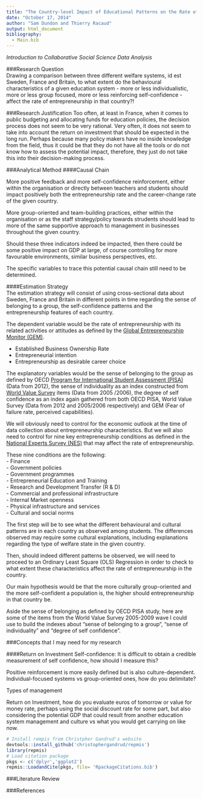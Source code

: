 ```yaml
---
title: "The Country-level Impact of Educational Patterns on the Rate of Entrepreneurship"
date: "October 17, 2014"
author: "Sam Dundon and Thierry Racaud"
output: html_document
bibliography:
  - Main.bib
---
```


*Introduction to Collaborative Social Science Data Analysis*

###Research Question  
Drawing a comparison between three different welfare systems, id est Sweden, France and Britain, to what extent do the behavioural characteristics of a given education system - more or less individualistic, more or less group focused, more or less reinforcing self-confidence - affect the rate of entrepreneurship in that country?!

###Research Justification
Too often, at least in France, when it comes to public budgeting and allocating funds for education policies, the decision process does not seem to be very rational. Very often, it does not seem to take into account the return on investment that should be expected in the long run. Perhaps because many policy makers have no inside knowledge from the field, thus it could be that they do not have all the tools or do not know how to assess the potential impact, therefore, they just do not take this into their decision-making process.


###Analytical Method
####Causal Chain

More positive feedback and more self-confidence reinforcement, either within the organisation or directly between teachers and students should impact positively both the entrepreneurship rate and the career-change rate of the given country.  

More group-oriented and team-building practices, either within the organisation or as the staff strategy/policy towards strudents should lead to more of the same supportive approach to management in businesses throughout the given country.  

Should these three indicators indeed be impacted, then there could be some positive impact on GDP at large, of course controlling for more favourable environments, similar business perspectives, etc.  

The specific variables to trace this potential causal chain still need to be determined.


####Estimation Strategy  
The estimation strategy will consist of using cross-sectional data about Sweden, France and Britain in different points in time regarding the sense of belonging to a group, the self-confidence patterns and the entrepreneurship features of each country.

The dependent variable would be the rate of entrepreneurship with its related activities or attitudes as defined by the [Global Entrepreneurship Monitor (GEM)](http://www.gemconsortium.org).  

- Established Business Ownership Rate   
- Entrepreneurial intention  
- Entrepreneurship as desirable career choice  

The explanatory variables would be the sense of belonging to the group as defined by OECD [Program for International Student Assessment (PISA)](http://www.oecd.org/pisa/) (Data from 2012), the sense of individuality as an index constructed from [World Value Survey](http://www.worldvaluessurvey.org/wvs.jsp) items (Data from 2005 /2006), the degree of self confidence as an index again gathered from both OECD PISA, World Value Survey (Data from 2012 and 2005/2006 respectively) and GEM (Fear of failure rate, perceived capabilities).  

We will obviously need to control for the economic outlook at the time of data collection about entrepreneurship characteristics. But we will also need to control for nine key entrepreneurship conditions as defined in the [National Experts Survey (NES)](http://www.gemiran.ir/sec/gem/?@=28) that may affect the rate of entrepreneurship.  

These nine conditions are the following:  
- Finance   
- Government policies  
- Government programmes  
- Entrepreneurial Education and Training  
- Research and Development Transfer (R & D)  
- Commercial and professional infrastructure  
- Internal Market openness  
- Physical infrastructure and services  
- Cultural and social norms  

The first step will be to see what the different behavioural and cultural patterns are in each country as observed among students. The differences observed may require some cultural explanations, including explanations regarding the type of welfare state in the given country.  

Then, should indeed different patterns be observed, we will need to proceed to an Ordinary Least Square (OLS) Regression in order to check to what extent these characteristics affect the rate of entrepreneurship in the country.  

Our main hypothesis would be that the more culturally group-oriented and the more self-confident a population is, the higher should entrepreneurship in that country be.  

Aside the sense of belonging as defined by OECD PISA study, here are some of the items from the World Value Survey 2005-2009 wave I could use to build the indexes about “sense of belonging to a group“, “sense of individuality” and “degree of self confidence”.  

###Concepts that I may need for my research

####Return on Investment
Self-confidence: It is difficult to obtain a credible measurement of self confidence, how should I measure this?  

Positive reinforcement is more easily defined but is also culture-dependent. Individual-focused systems vs group-oriented ones, how do you delimitate?  

Types of management

Return on Investment, how do you evaluate euros of tomorrow or value for money rate, perhaps using the social discount rate for some part, but also considering the potential GDP that could result from another education system management and culture vs what you would get carrying on like now.


```r
# Install rempis from Christpher Gandrud's website
devtools::install_github('christophergandrud/repmis')
library(repmis)
# Load citation package
pkgs <- c('dplyr','ggplot2')
repmis::LoadandCite(pkgs, file= 'RpackageCitations.bib')

```

###Literature Review  

###References

